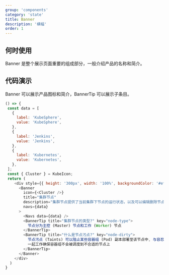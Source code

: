 ```yaml
---
group: 'components'
category: 'state'
title: Banner
description: '横幅'
order: 1
---
```


## 何时使用

Banner 是整个展示页面重要的组成部分，一般介绍产品的名称和简介。

## 代码演示

Banner 可以展示产品图标和简介，BannerTip 可以展示子条目。

```js live=true
() => {
 const data = [
   {
     label: 'KubeSphere',
     value: 'KubeSphere',
   },
   {
     label: 'Jenkins',
     value: 'Jenkins',
   },
   {
     label: 'Kubernetes',
     value: 'Kubernetes',
   },
 ];
 const { Cluster } = KubeIcon;
 return (
    <div style={{ height: '300px', width: '100%', backgroundColor: '#eff4f9', padding: '20px' }}>
      <Banner
        icon={<Cluster />}
        title="集群节点"
        description="集群节点提供了当前集群下节点的运行状态，以及可以编辑删除节点"
        navs={data}
      >
        <Navs data={data} />
        <BannerTip title="集群节点的类型?" key="node-type">
          节点分为主控 (Master) 节点和工作 (Worker) 节点
        </BannerTip>
        <BannerTip title="什么是节点污点?" key="node-dirty">
          节点污点 (Taints) 可以阻止某些容器组 (Pod) 副本部署至该节点中, 与容忍度 (Tolerations)
          一起工作确保容器组不会被调度到不合适的节点上
        </BannerTip>
      </Banner>
    </div>
  )
}
```

